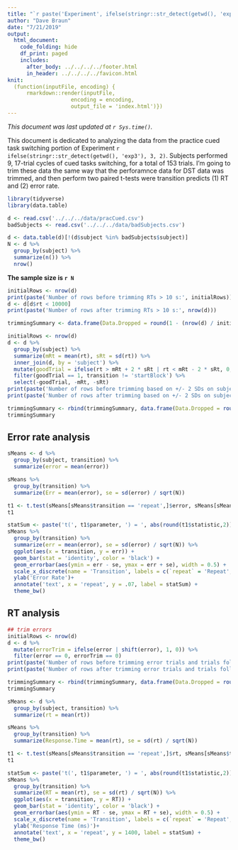 ```yaml
---
title: "`r paste('Experiment', ifelse(stringr::str_detect(getwd(), 'exp3'), 3, 2), 'Practice Cued Task Switching Analyses')`"
author: "Dave Braun"
date: "7/21/2019"
output: 
  html_document:
    code_folding: hide
    df_print: paged
    includes:
      after_body: ../../../../footer.html
      in_header: ../../../../favicon.html
knit:
  (function(inputFile, encoding) {
      rmarkdown::render(inputFile,
                    encoding = encoding,
                    output_file = 'index.html')})
---
```


*This document was last updated at `r Sys.time()`.*

This document is dedicated to analyzing the data from the practice cued task switching portion of Experiment `r ifelse(stringr::str_detect(getwd(), 'exp3'), 3, 2)`. Subjects performed 9, 17-trial cycles of cued tasks switching, for a total of 153 trials. I'm going to trim these data the same way that the perforamnce data for DST data was trimmed, and then perform two paired t-tests were transition predicts (1) RT and (2) error rate.

```r
library(tidyverse)
library(data.table)
```


```r
d <- read.csv('../../../data/pracCued.csv')
badSubjects <- read.csv('../../../data/badSubjects.csv')

d <- data.table(d)[!(d$subject %in% badSubjects$subject)]
N <- d %>% 
  group_by(subject) %>% 
  summarize(n()) %>% 
  nrow()
```
**The sample size is `r N`**

```r
initialRows <- nrow(d)
print(paste('Number of rows before trimming RTs > 10 s:', initialRows))
d <- d[d$rt < 10000]
print(paste('Number of rows after trimming RTs > 10 s:', nrow(d)))

trimmingSummary <- data.frame(Data.Dropped = round(1 - (nrow(d) / initialRows), 2), Reason = 'RTs longer than 10 s')

initialRows <- nrow(d)
d <- d %>% 
  group_by(subject) %>% 
  summarize(mRt = mean(rt), sRt = sd(rt)) %>% 
  inner_join(d, by = 'subject') %>% 
  mutate(goodTrial = ifelse(rt > mRt + 2 * sRt | rt < mRt - 2 * sRt, 0, 1)) %>% 
  filter(goodTrial == 1, transition != 'startBlock') %>% 
  select(-goodTrial, -mRt, -sRt)
print(paste('Number of rows before trimming based on +/- 2 SDs on subject-wise means:', initialRows))
print(paste('Number of rows after trimming based on +/- 2 SDs on subject-wise means:', nrow(d)))

trimmingSummary <- rbind(trimmingSummary, data.frame(Data.Dropped = round(1 - (nrow(d) / initialRows), 2), Reason = 'RTs more extreme than +/- 2 SDs beyond subject-wise means.'))
trimmingSummary
```


## Error rate analysis

```r
sMeans <- d %>% 
  group_by(subject, transition) %>% 
  summarize(error = mean(error))

sMeans %>% 
  group_by(transition) %>% 
  summarize(Err = mean(error), se = sd(error) / sqrt(N))

t1 <- t.test(sMeans[sMeans$transition == 'repeat',]$error, sMeans[sMeans$transition == 'switch',]$error, paired = TRUE)
t1
```

```r
statSum <- paste('t(', t1$parameter, ') = ', abs(round(t1$statistic,2)), ', p ', ifelse(t1$p.value < .001, '< .001', round(t1$p.value, 3)), sep = '')
sMeans %>% 
  group_by(transition) %>% 
  summarize(err = mean(error), se = sd(error) / sqrt(N)) %>% 
  ggplot(aes(x = transition, y = err)) +
  geom_bar(stat = 'identity', color = 'black') +
  geom_errorbar(aes(ymin = err - se, ymax = err + se), width = 0.5) +
  scale_x_discrete(name = 'Transition', labels = c(`repeat` = 'Repeat', `switch` = 'Switch')) +
  ylab('Error Rate')+
  annotate('text', x = 'repeat', y = .07, label = statSum) +
  theme_bw()
```



## RT analysis

```r
## trim errors 
initialRows <- nrow(d)
d <- d %>% 
  mutate(errorTrim = ifelse(error | shift(error), 1, 0)) %>% 
  filter(error == 0, errorTrim == 0)
print(paste('Number of rows before trimming error trials and trials following error trials:', initialRows))
print(paste('Number of rows after trimming error trials and trials following error trials:', nrow(d)))

trimmingSummary <- rbind(trimmingSummary, data.frame(Data.Dropped = round(1 - (nrow(d) / initialRows), 2), Reason = 'Error trials and trials following error trials'))
trimmingSummary
```

```r
sMeans <- d %>% 
  group_by(subject, transition) %>% 
  summarize(rt = mean(rt))

sMeans %>% 
  group_by(transition) %>% 
  summarize(Response.Time = mean(rt), se = sd(rt) / sqrt(N))

t1 <- t.test(sMeans[sMeans$transition == 'repeat',]$rt, sMeans[sMeans$transition == 'switch',]$rt, paired = TRUE)
t1
```


```r
statSum <- paste('t(', t1$parameter, ') = ', abs(round(t1$statistic,2)), ', p ', ifelse(t1$p.value < .001, '< .001', round(t1$p.value, 3)), sep = '')
sMeans %>% 
  group_by(transition) %>% 
  summarize(RT = mean(rt), se = sd(rt) / sqrt(N)) %>% 
  ggplot(aes(x = transition, y = RT)) +
  geom_bar(stat = 'identity', color = 'black') +
  geom_errorbar(aes(ymin = RT - se, ymax = RT + se), width = 0.5) +
  scale_x_discrete(name = 'Transition', labels = c(`repeat` = 'Repeat', `switch` = 'Switch')) +
  ylab('Response Time (ms)')+
  annotate('text', x = 'repeat', y = 1400, label = statSum) +
  theme_bw()
```




















